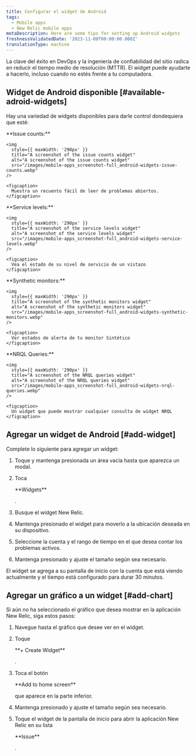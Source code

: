 ```yaml
---
title: Configurar el widget de Android
tags:
  - Mobile apps
  - New Relic mobile apps
metaDescription: Here are some tips for setting up Android widgets
freshnessValidatedDate: '2023-11-08T00:00:00.000Z'
translationType: machine
---
```


La clave del éxito en DevOps y la ingeniería de confiabilidad del sitio radica en reducir el tiempo medio de resolución (MTTR). El widget puede ayudarte a hacerlo, incluso cuando no estés frente a tu computadora.

## Widget de Android disponible [#available-adroid-widgets]

Hay una variedad de widgets disponibles para darle control dondequiera que esté:

<SideBySide>
  <Side>
    <DNT>
      **Issue counts:**
    </DNT>

    <img
      style={{ maxWidth: '290px' }}
      title="A screenshot of the issue counts widget"
      alt="A screenshot of the issue counts widget"
      src="/images/mobile-apps_screenshot-full_android-widgets-issue-counts.webp"
    />

    <figcaption>
      Muestra un recuento fácil de leer de problemas abiertos.
    </figcaption>
  </Side>

  <Side>
    <DNT>
      **Service levels:**
    </DNT>

    <img
      style={{ maxWidth: '290px' }}
      title="A screenshot of the service levels widget"
      alt="A screenshot of the service levels widget"
      src="/images/mobile-apps_screenshot-full_android-widgets-service-levels.webp"
    />

    <figcaption>
      Vea el estado de su nivel de servicio de un vistazo
    </figcaption>
  </Side>

  <Side>
    <DNT>
      **Synthetic monitors:**
    </DNT>

    <img
      style={{ maxWidth: '290px' }}
      title="A screenshot of the synthetic monitors widget"
      alt="A screenshot of the synthetic monitors widget"
      src="/images/mobile-apps_screenshot-full_android-widgets-synthetic-monitors.webp"
    />

    <figcaption>
      Ver estados de alerta de tu monitor Sintético
    </figcaption>
  </Side>

  <Side>
    <DNT>
      **NRQL Queries:**
    </DNT>

    <img
      style={{ maxWidth: '290px' }}
      title="A screenshot of the NRQL queries widget"
      alt="A screenshot of the NRQL queries widget"
      src="/images/mobile-apps_screenshot-full_android-widgets-nrql-queries.webp"
    />

    <figcaption>
      Un widget que puede mostrar cualquier consulta de widget NRQL
    </figcaption>
  </Side>
</SideBySide>

## Agregar un widget de Android [#add-widget]

Complete lo siguiente para agregar un widget:

1. Toque y mantenga presionada un área vacía hasta que aparezca un modal.

2. Toca

   <DNT>
     **Widgets**
   </DNT>

   .

3. Busque el widget New Relic.

4. Mantenga presionado el widget para moverlo a la ubicación deseada en su dispositivo.

5. Seleccione la cuenta y el rango de tiempo en el que desea contar los problemas activos.

6. Mantenga presionado y ajuste el tamaño según sea necesario.

El widget se agrega a su pantalla de inicio con la cuenta que está viendo actualmente y el tiempo está configurado para durar 30 minutos.

## Agregar un gráfico a un widget [#add-chart]

Si aún no ha seleccionado el gráfico que desea mostrar en la aplicación New Relic, siga estos pasos:

1. Navegue hasta el gráfico que desee ver en el widget.

2. Toque

   <DNT>
     **+ Create Widget**
   </DNT>

   .

3. Toca el botón

   <DNT>
     **Add to home screen**
   </DNT>

   que aparece en la parte inferior.

4. Mantenga presionado y ajuste el tamaño según sea necesario.

5. Toque el widget de la pantalla de inicio para abrir la aplicación New Relic en su lista

   <DNT>
     **Issue**
   </DNT>

   .
